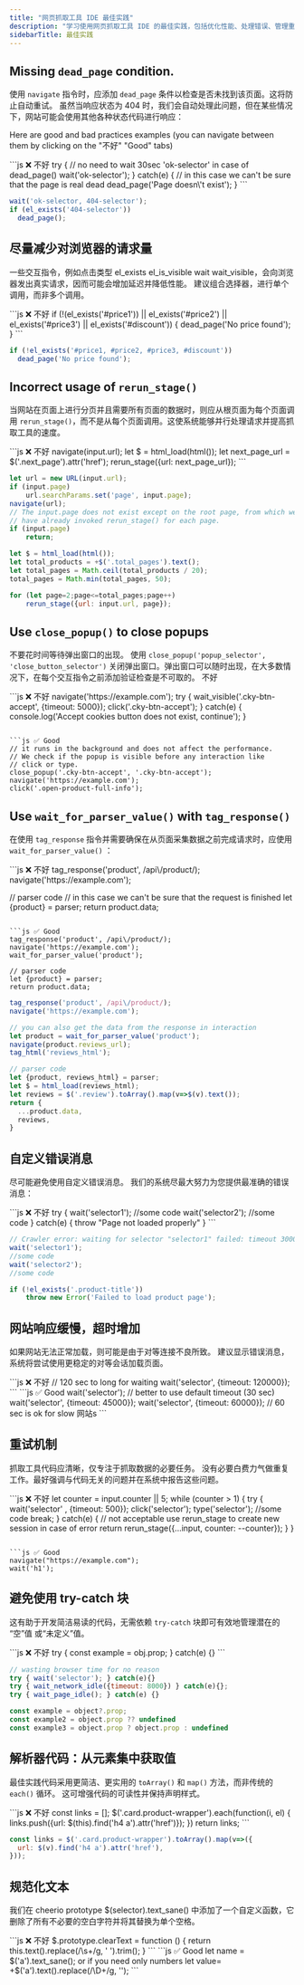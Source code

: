 ```yaml
---
title: "网页抓取工具 IDE 最佳实践"
description: "学习使用网页抓取工具 IDE 的最佳实践，包括优化性能、处理错误、管理重试和编写高效的抓取工具代码。"
sidebarTitle: 最佳实践
---
```

## Missing `dead_page` condition.

使用 `navigate` 指令时，应添加 `dead_page` 条件以检查是否未找到该页面。这将防止自动重试。 虽然当响应状态为 404 时，我们会自动处理此问题，但在某些情况下，网站可能会使用其他各种状态代码进行响应：

Here are good and bad practices examples (you can navigate between them by clicking on the "不好" "Good" tabs)

<CodeGroup>
```js ❌ 不好
try {
  // no need to wait 30sec 'ok-selector' in case of dead_page()
  wait('ok-selector');
} catch(e) {
  // in this case we can't be sure that the page is real dead
  dead_page('Page doesn\'t exist');
}
```

```js ✅ Good
wait('ok-selector, 404-selector');
if (el_exists('404-selector'))
  dead_page();
```
</CodeGroup>

## 尽量减少对浏览器的请求量
一些交互指令，例如点击类型 el_exists el_is_visible wait wait_visible，会向浏览器发出真实请求，因而可能会增加延迟并降低性能。 建议组合选择器，进行单个调用，而非多个调用。

<CodeGroup>
```js ❌ 不好
if (!(el_exists('#price1')) || el_exists('#price2')
  || el_exists('#price3') || el_exists('#discount'))
{
    dead_page('No price found');
}
```

```js ✅ Good
if (!el_exists('#price1, #price2, #price3, #discount'))
  dead_page('No price found');
```
</CodeGroup>

## Incorrect usage of `rerun_stage()`
当网站在页面上进行分页并且需要所有页面的数据时，则应从根页面为每个页面调用 `rerun_stage()`，而不是从每个页面调用。这使系统能够并行处理请求并提高抓取工具的速度。

<CodeGroup>
```js ❌ 不好
navigate(input.url);
let $ = html_load(html());
let next_page_url = $('.next_page').attr('href');
rerun_stage({url: next_page_url});
```

```js ✅ Good
let url = new URL(input.url);
if (input.page)
    url.searchParams.set('page', input.page);
navigate(url);
// The input.page does not exist except on the root page, from which we
// have already invoked rerun_stage() for each page.
if (input.page)
    return;

let $ = html_load(html());
let total_products = +$('.total_pages').text();
let total_pages = Math.ceil(total_products / 20);
total_pages = Math.min(total_pages, 50);

for (let page=2;page<=total_pages;page++)
    rerun_stage({url: input.url, page});
```
</CodeGroup>

## Use `close_popup()` to close popups
不要花时间等待弹出窗口的出现。 使用 `close_popup('popup_selector', 'close_button_selector')` 关闭弹出窗口。弹出窗口可以随时出现，在大多数情况下，在每个交互指令之前添加验证检查是不可取的。
不好

<CodeGroup>
```js ❌ 不好
navigate('https://example.com');
try {
  wait_visible('.cky-btn-accept', {timeout: 5000});
  click('.cky-btn-accept');
} catch(e) {
    console.log('Accept cookies button does not exist, continue');
}

```

```js ✅ Good
// it runs in the background and does not affect the performance.
// We check if the popup is visible before any interaction like
// click or type.
close_popup('.cky-btn-accept', '.cky-btn-accept');
navigate('https://example.com');
click('.open-product-full-info');
```
</CodeGroup>

## Use `wait_for_parser_value()` with `tag_response()`
在使用 `tag_response` 指令并需要确保在从页面采集数据之前完成请求时，应使用 `wait_for_parser_value()` ：

<CodeGroup>
```js ❌ 不好
tag_response('product', /api\/product/);
navigate('https://example.com');

// parser code
// in this case we can't be sure that the request is finished
let {product} = parser;
return product.data;
```

```js ✅ Good
tag_response('product', /api\/product/);
navigate('https://example.com');
wait_for_parser_value('product');

// parser code
let {product} = parser;
return product.data;
```

```js ✅ Good
tag_response('product', /api\/product/);
navigate('https://example.com');

// you can also get the data from the response in interaction
let product = wait_for_parser_value('product');
navigate(product.reviews_url);
tag_html('reviews_html');

// parser code
let {product, reviews_html} = parser;
let $ = html_load(reviews_html);
let reviews = $('.review').toArray().map(v=>$(v).text());
return {
  ...product.data,
  reviews,
}
```
</CodeGroup>

## 自定义错误消息
尽可能避免使用自定义错误消息。 我们的系统尽最大努力为您提供最准确的错误消息：

<CodeGroup>
```js ❌ 不好
try {
  wait('selector1');
  //some code
  wait('selector2');
  //some code
} catch(e) {
  throw "Page not loaded properly"
}
```

```js ✅ Good
// Crawler error: waiting for selector "selector1" failed: timeout 30000ms exceeded
wait('selector1');
//some code
wait('selector2');
//some code
```

```js ✅ Good
if (!el_exists('.product-title'))
    throw new Error('Failed to load product page');
```
</CodeGroup>

## 网站响应缓慢，超时增加
如果网站无法正常加载，则可能是由于对等连接不良所致。 建议显示错误消息，系统将尝试使用更稳定的对等会话加载页面。

<CodeGroup>
```js ❌ 不好
// 120 sec to long for waiting
wait('selector', {timeout: 120000});
```
```js ✅ Good
wait('selector'); // better to use default timeout (30 sec)
wait('selector', {timeout: 45000});
wait('selector', {timeout: 60000});  // 60 sec is ok for slow 网站s
```
</CodeGroup>

## 重试机制
抓取工具代码应清晰，仅专注于抓取数据的必要任务。 没有必要白费力气做重复工作。最好强调与代码无关的问题并在系统中报告这些问题。

<CodeGroup>
```js ❌ 不好
let counter = input.counter || 5;
while (counter > 1) {
  try {
    wait('selector' , {timeout: 500});
    click('selector');
    type('selector');
    //some code
    break;
  } catch(e) {
    // not acceptable use rerun_stage to create new session in case of error
    return rerun_stage({...input, counter: --counter});
  }
}


```

```js ✅ Good
navigate("https://example.com");
wait('h1');
```
</CodeGroup>

## 避免使用 try-catch 块
这有助于开发简洁易读的代码，无需依赖 `try-catch` 块即可有效地管理潜在的 “空”值 或“未定义”值。

<CodeGroup>
```js ❌ 不好
try {
  const example = obj.prop;
} catch(e) {}
```

```js ❌ 不好
// wasting browser time for no reason
try { wait('selector'); } catch(e){}
try { wait_network_idle({timeout: 8000}) } catch(e){};
try { wait_page_idle(); } catch(e) {}
```

```js ✅ Good
const example = object?.prop;
const example2 = object.prop ?? undefined
const example3 = object.prop ? object.prop : undefined
```
</CodeGroup>

## 解析器代码：从元素集中获取值
最佳实践代码采用更简洁、更实用的 `toArray()` 和 `map()` 方法，而非传统的 `each()` 循环。 这可增强代码的可读性并保持声明样式。

<CodeGroup>
```js ❌ 不好
const links = [];
$('.card.product-wrapper').each(function(i, el) {
  links.push({url: $(this).find('h4 a').attr('href')});
})
return links;
```

```js ✅ Good
const links = $('.card.product-wrapper').toArray().map(v=>({
  url: $(v).find('h4 a').attr('href'),
}));
```
</CodeGroup>

## 规范化文本
我们在 cheerio prototype \$(selector).text_sane() 中添加了一个自定义函数，它删除了所有不必要的空白字符并将其替换为单个空格。


<CodeGroup>
```js ❌ 不好
$.prototype.clearText = function () {
  return this.text().replace(/\s+/g, ' ').trim();
}
```
```js ✅ Good
let name = $('a').text_sane();
or if you need only numbers
let value= +$('a').text().replace(/\D+/g, '');
```
</CodeGroup>

